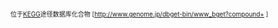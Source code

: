 <span style="font-size:x-small;">位于[[KEGG]]途径数据库化合物 [http://www.genome.jp/dbget-bin/www_bget?compound+{{{1}}} {{{1}}}]</span>